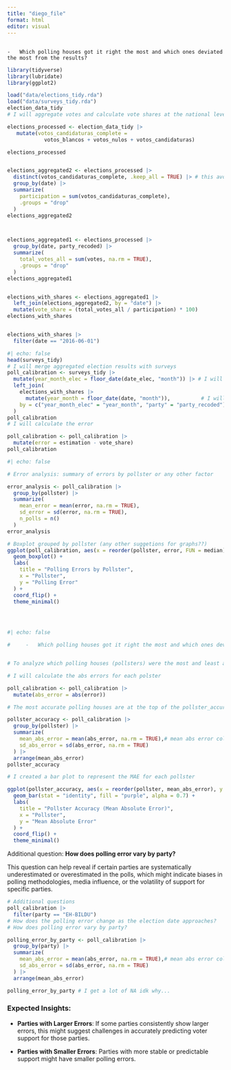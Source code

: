 ---
title: "diego_file"
format: html
editor: visual
---

## 

```         
-   Which polling houses got it right the most and which ones deviated the most from the results?
```

```{r}
library(tidyverse)
library(lubridate)
library(ggplot2)

load("data/elections_tidy.rda")
load("data/surveys_tidy.rda")
election_data_tidy
# I will aggregate votes and calculate vote shares at the national level.

elections_processed <- election_data_tidy |> 
   mutate(votos_candidaturas_complete = 
            votos_blancos + votos_nulos + votos_candidaturas)

elections_processed


elections_aggregated2 <- elections_processed |> 
  distinct(votos_candidaturas_complete, .keep_all = TRUE) |> # this avoids having duplicated data for votos
  group_by(date) |> 
  summarize(
    participation = sum(votos_candidaturas_complete),
    .groups = "drop"
  ) 
elections_aggregated2



elections_aggregated1 <- elections_processed |> 
  group_by(date, party_recoded) |> 
  summarize(
    total_votes_all = sum(votes, na.rm = TRUE),
    .groups = "drop"
  ) 
elections_aggregated1


elections_with_shares <- elections_aggregated1 |> 
  left_join(elections_aggregated2, by = "date") |> 
  mutate(vote_share = (total_votes_all / participation) * 100)
elections_with_shares


elections_with_shares |> 
  filter(date == "2016-06-01")


```

```{r}
#| echo: false
head(surveys_tidy)
# I will merge aggregated election results with surveys
poll_calibration <- surveys_tidy |> 
  mutate(year_month_elec = floor_date(date_elec, "month")) |> # I will extract year and month (lubridate package)
  left_join(
    elections_with_shares |> 
      mutate(year_month = floor_date(date, "month")),          # I will extract year and month
    by = c("year_month_elec" = "year_month", "party" = "party_recoded")
  )
poll_calibration
# I will calculate the error

poll_calibration <- poll_calibration |> 
  mutate(error = estimation - vote_share)
poll_calibration

```

```{r}
#| echo: false

# Error analysis: summary of errors by pollster or any other factor

error_analysis <- poll_calibration |> 
  group_by(pollster) |> 
  summarize(
    mean_error = mean(error, na.rm = TRUE),
    sd_error = sd(error, na.rm = TRUE),
    n_polls = n()
  )
error_analysis

# Boxplot grouped by pollster (any other suggetions for graphs??)
ggplot(poll_calibration, aes(x = reorder(pollster, error, FUN = median), y = error)) +
  geom_boxplot() +
  labs(
    title = "Polling Errors by Pollster",
    x = "Pollster",
    y = "Polling Error"
  ) +
  coord_flip() +
  theme_minimal()


  

```

```{r}
#| echo: false

#     -   Which polling houses got it right the most and which ones deviated the most from the results?


# To analyze which polling houses (pollsters) were the most and least accurate -> mean absolute error (how far each point is from the actual result, irrespective of the direction of the error)

# I will calculate the abs errors for each polster

poll_calibration <- poll_calibration |> 
  mutate(abs_error = abs(error))  

# The most accurate polling houses are at the top of the pollster_accuracy table whilst the least precise ones are at the bottom.

pollster_accuracy <- poll_calibration |> 
  group_by(pollster) |> 
  summarize(
    mean_abs_error = mean(abs_error, na.rm = TRUE),# mean abs error column
    sd_abs_error = sd(abs_error, na.rm = TRUE)
  ) |> 
  arrange(mean_abs_error)
pollster_accuracy

# I created a bar plot to represent the MAE for each pollster

ggplot(pollster_accuracy, aes(x = reorder(pollster, mean_abs_error), y = mean_abs_error)) +
  geom_bar(stat = "identity", fill = "purple", alpha = 0.7) +
  labs(
    title = "Pollster Accuracy (Mean Absolute Error)",
    x = "Pollster",
    y = "Mean Absolute Error"
  ) +
  coord_flip() +
  theme_minimal()

```

Additional question: **How does polling error vary by party?**

This question can help reveal if certain parties are systematically underestimated or overestimated in the polls, which might indicate biases in polling methodologies, media influence, or the volatility of support for specific parties.

```{r}



# Additional questions
poll_calibration |> 
  filter(party == "EH-BILDU")
# How does the polling error change as the election date approaches?
# How does polling error vary by party?

polling_error_by_party <- poll_calibration |> 
  group_by(party) |> 
  summarize(
    mean_abs_error = mean(abs_error, na.rm = TRUE),# mean abs error column
    sd_abs_error = sd(abs_error, na.rm = TRUE)
  ) |> 
  arrange(mean_abs_error)

polling_error_by_party # I get a lot of NA idk why...

```

### Expected Insights:

-   **Parties with Larger Errors**: If some parties consistently show larger errors, this might suggest challenges in accurately predicting voter support for those parties.

-   **Parties with Smaller Errors**: Parties with more stable or predictable support might have smaller polling errors.
